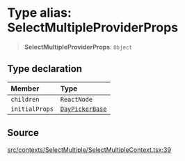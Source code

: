 # Type alias: SelectMultipleProviderProps

> **SelectMultipleProviderProps**: `Object`

## Type declaration

| Member | Type |
| :------ | :------ |
| `children` | `ReactNode` |
| `initialProps` | [`DayPickerBase`](/api/latest/interfaces/DayPickerBase.mdx) |

## Source

[src/contexts/SelectMultiple/SelectMultipleContext.tsx:39](https://github.com/gpbl/react-day-picker/blob/6515ed496/src/contexts/SelectMultiple/SelectMultipleContext.tsx#L39)
